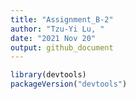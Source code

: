 ```yaml
---
title: "Assignment_B-2"
author: "Tzu-Yi Lu, "
date: "2021 Nov 20"
output: github_document
---
```


```r
library(devtools)
packageVersion("devtools")

```
